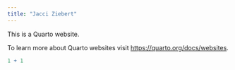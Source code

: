 ```yaml
---
title: "Jacci Ziebert"
---
```


This is a Quarto website.

To learn more about Quarto websites visit <https://quarto.org/docs/websites>.

```r
1 + 1
```
